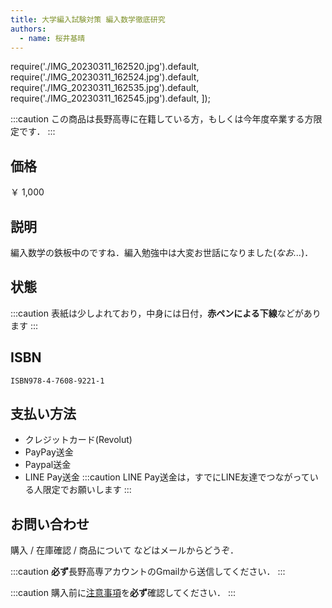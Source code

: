 ```yaml
---
title: 大学編入試験対策 編入数学徹底研究
authors:
  - name: 桜井基晴
---
```

  require('./IMG_20230311_162520.jpg').default,
  require('./IMG_20230311_162524.jpg').default,
  require('./IMG_20230311_162535.jpg').default,
  require('./IMG_20230311_162545.jpg').default,
]);


<ImageGallery items={images} />

:::caution
この商品は長野高専に在籍している方，もしくは今年度卒業する方限定です．
:::


## 価格
￥ 1,000

<!--truncate-->

## 説明
編入数学の鉄板中のですね．編入勉強中は大変お世話になりました(*なお...*)．


## 状態
:::caution
表紙は少しよれており，中身には日付，**赤ペンによる下線**などがあります
:::

## ISBN
`ISBN978-4-7608-9221-1`

## 支払い方法
- クレジットカード(Revolut)
- PayPay送金
- Paypal送金
- LINE Pay送金
  :::caution
  LINE Pay送金は，すでにLINE友達でつながっている人限定でお願いします
  :::

## お問い合わせ
購入 / 在庫確認 / 商品について などはメールからどうぞ．

:::caution
**必ず**長野高専アカウントのGmailから送信してください．
:::

:::caution
購入前に[注意事項](/2023/03/11/ec-like-blog#%E6%B3%A8%E6%84%8F%E4%BA%8B%E9%A0%85)を**必ず**確認してください．
:::


<MailToByButton itemname="大学編入試験対策 編入数学徹底研究" />